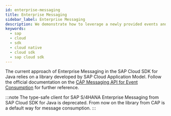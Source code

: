 ```yaml
---
id: enterprise-messaging
title: Enterprise Messaging
sidebar_label: Enterprise Messaging
description: We demonstrate how to leverage a newly provided events and messaging library developed by Cloud Application Programming colleagues in the context of Cloud SDK for Java.
keywords:
  - sap
  - cloud
  - sdk
  - cloud native
  - cloud sdk
  - sap cloud sdk
---
```


The current approach of Enterprise Messaging in the SAP Cloud SDK for Java relies on a library developed by SAP Cloud Application Model. Follow the official documentation on the [CAP Messaging API for Event Consumption](https://cap.cloud.sap/docs/java/) for further reference.

:::note
The type-safe client for SAP S/4HANA Enterprise Messaging from SAP Cloud SDK for Java is deprecated. From now on the library from CAP is a default way for message consumption.
:::

